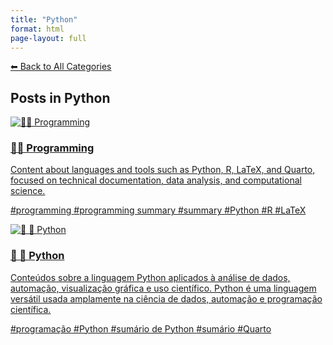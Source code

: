 ```yaml
---
title: "Python"
format: html
page-layout: full
---
```


[⬅ Back to All Categories](../categories.qmd)

## Posts in **Python**

::: {.cards-grid}
<div class="card">
<a class="card-link" href="/posts/programming/index.html">
<div class="card-image"><img src="/images/banner.png" alt="👨‍💻 Programming"></div>
<div class="card-content">
<h3 class="card-title">👨‍💻 Programming</h3>
<p class="card-desc">Content about languages and tools such as Python, R, LaTeX, and Quarto, focused on technical documentation, data analysis, and computational science.</p>
<div class="chips"><span class="chip">#programming</span> <span class="chip">#programming summary</span> <span class="chip">#summary</span> <span class="chip">#Python</span> <span class="chip">#R</span> <span class="chip">#LaTeX</span></div>
</div>
</a>
</div>
<div class="card">
<a class="card-link" href="/posts/programming/python/index.html">
<div class="card-image"><img src="/images/banner.png" alt="📄 🐍 Python"></div>
<div class="card-content">
<h3 class="card-title">📄 🐍 Python</h3>
<p class="card-desc">Conteúdos sobre a linguagem Python aplicados à análise de dados, automação, visualização gráfica e uso científico. Python é uma linguagem versátil usada amplamente na ciência de dados, automação e programação científica.</p>
<div class="chips"><span class="chip">#programação</span> <span class="chip">#Python</span> <span class="chip">#sumário de Python</span> <span class="chip">#sumário</span> <span class="chip">#Quarto</span></div>
</div>
</a>
</div>
:::

